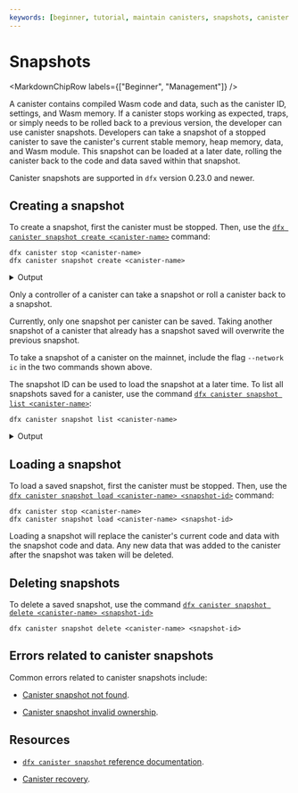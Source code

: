 ```yaml
---
keywords: [beginner, tutorial, maintain canisters, snapshots, canister snapshots]
---
```



# Snapshots

<MarkdownChipRow labels={["Beginner", "Management"]} />

A <GlossaryTooltip>canister</GlossaryTooltip> contains compiled Wasm code and data, such as the canister ID, settings, and Wasm memory. If a canister stops working as expected, traps, or simply needs to be rolled back to a previous version, the developer can use canister snapshots. Developers can take a snapshot of a stopped canister to save the canister's current stable memory, heap memory, data, and Wasm module. This snapshot can be loaded at a later date, rolling the canister back to the code and data saved within that snapshot.

Canister snapshots are supported in `dfx` version 0.23.0 and newer.

## Creating a snapshot

To create a snapshot, first the canister must be stopped. Then, use the [`dfx canister snapshot create <canister-name>`](/docs/current/building-dapps/developer-tools/dfx/dfx-canister#dfx-canister-snapshot-create) command:

```
dfx canister stop <canister-name>
dfx canister snapshot create <canister-name>
```

<details>
<summary>Output</summary>

```
Created a new snapshot of canister <canister-name>. Snapshot ID: 0000000000000000800000000010000a0101
```

</details>

Only a controller of a canister can take a snapshot or roll a canister back to a snapshot.

Currently, only one snapshot per canister can be saved. Taking another snapshot of a canister that already has a snapshot saved will overwrite the previous snapshot.

To take a snapshot of a canister on the mainnet, include the flag `--network ic` in the two commands shown above.

The snapshot ID can be used to load the snapshot at a later time. To list all snapshots saved for a canister, use the command [`dfx canister snapshot list <canister-name>`](/docs/current/building-dapps/developer-tools/dfx/dfx-canister#dfx-canister-snapshot-list):

```
dfx canister snapshot list <canister-name>
```

<details>
<summary>Output</summary>

```
0000000000000000800000000010000a0101: 2.39MiB, taken at 2024-09-16 19:40:23 UTC
```

</details>

## Loading a snapshot

To load a saved snapshot, first the canister must be stopped. Then, use the [`dfx canister snapshot load <canister-name> <snapshot-id>`](/docs/current/building-dapps/developer-tools/dfx/dfx-canister#dfx-canister-snapshot-load) command:

```
dfx canister stop <canister-name>
dfx canister snapshot load <canister-name> <snapshot-id>
```

Loading a snapshot will replace the canister's current code and data with the snapshot code and data. Any new data that was added to the canister after the snapshot was taken will be deleted.

## Deleting snapshots

To delete a saved snapshot, use the command [`dfx canister snapshot delete <canister-name> <snapshot-id>`](/docs/current/building-dapps/developer-tools/dfx/dfx-canister#dfx-canister-snapshot-delete)

```
dfx canister snapshot delete <canister-name> <snapshot-id>
```

## Errors related to canister snapshots

Common errors related to canister snapshots include:

- [Canister snapshot not found](/docs/current/references/execution-errors#canister-snapshot-not-found).

- [Canister snapshot invalid ownership](/docs/current/references/execution-errors#canister-snapshot-invalid-ownership).

## Resources

- [`dfx canister snapshot` reference documentation](/docs/current/building-dapps/developer-tools/dfx/dfx-canister#dfx-canister-snapshot-create).

- [Canister recovery](recovery.mdx).

